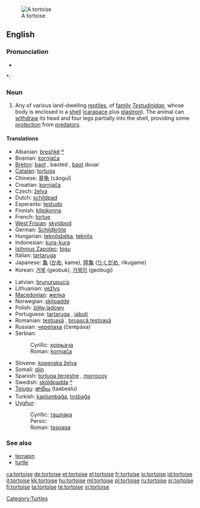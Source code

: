 {{wikipedia}}
[[Image:Aldabra.giant.tortoise.arp.jpg|thumb|A tortoise]]
==English==

===Pronunciation===
* {{audio|en-us-tortoise.ogg|Audio (US)}}

*: {{rhymes|ɔː(r)təs}}

===Noun===
{{en-noun}}

# Any of various land-dwelling [[reptile]]s, of [[family]] ''[[Testudinidae]]'', whose body is enclosed in a [[shell]] ([[carapace]] plus [[plastron]]).  The animal can [[withdraw]] its head and four legs partially into the shell, providing some [[protection]] from [[predator]]s.

====Translations====
{{top}}
* Albanian: [[breshkë]] [[:sq:breshkë|º]] {{f}}
* Bosnian: [[kornjača]] {{f}}
* [[Breton]]: [[baot]] {{f}}, baoted {{p}}, [[baot]] douar
* [[Catalan]]: [[tortuga]] {{f}}
* Chinese: [[草龟]] (cǎoguī)
* Croatian: [[kornjača]] {{f}}
* Czech: [[želva]]
* Dutch: [[schildpad]] {{f}}
* Esperanto: [[testudo]]
* Finnish: [[kilpikonna]]
* French: [[tortue]] {{f}}
* [[West Frisian]]: [[skyldpod]]
* German: [[Schildkröte]] {{f}}
* Hungarian: [[teknősbéka]], [[teknős]]
* Indonesian: [[kura-kura]]
* [[Isthmus Zapotec]]: [[bigu]]
* Italian: [[tartaruga]] {{f}}
* Japanese: [[亀]] ([[かめ]], kame), [[陸亀]] ([[りくがめ]], rikugame)
* Korean: [[거북]] (geobuk), [[거북이]] (geobugi)
{{mid}}
* Latvian: [[bruņurupucis]] {{m}}
* Lithuanian: [[vėžlys]] {{m}}
* [[Macedonian]]: [[желка]] {{f}}
* Norwegian: [[skilpadde]]
* Polish: [[żółw lądowy]] {{m}}
* Portuguese: [[tartaruga]] {{f}}, [[jabuti]] {{m}}
* Romanian: [[ţestoasă]] {{f}}, [[broască ţestoasă]] {{f}}
* Russian: [[черепаха]] (čerepáxa) {{f}}
* Serbian:
*: Cyrillic: [[корњача]] {{f}}
*: Roman: [[kornjača#Serbian|kornjača]] {{f}}
* Slovene: [[kopenska želva]] {{f}}
* Somali: [[diin]]
* Spanish: [[tortuga terrestre]] {{f}}, [[morrocoy]] {{m}} {{italbrac|Venezuela}}
* Swedish: [[sköldpadda]] [[:sv:sköldpadda|º]]
* [[Telugu]]: [[తాబేలు]] (taabealu)
* Turkish: [[kaplumbağa]], [[tosbağa]]
* [[Uyghur]]:
*: Cyrillic: [[ташпақа]]
*: Persic: {{fa-Arab|[[تاشپاقا]]}}
*: Roman: [[taşpak̡a|taşpaqa]]
{{bottom}}

===See also===
* [[terrapin]]
* [[turtle]]

[[Category:Turtles]]

[[ca:tortoise]]
[[de:tortoise]]
[[et:tortoise]]
[[el:tortoise]]
[[fr:tortoise]]
[[io:tortoise]]
[[id:tortoise]]
[[it:tortoise]]
[[kk:tortoise]]
[[hu:tortoise]]
[[ml:tortoise]]
[[pl:tortoise]]
[[ru:tortoise]]
[[sr:tortoise]]
[[fi:tortoise]]
[[ta:tortoise]]
[[te:tortoise]]
[[vi:tortoise]]